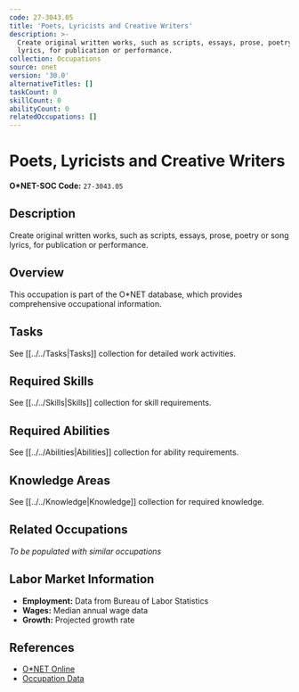 ```yaml
---
code: 27-3043.05
title: 'Poets, Lyricists and Creative Writers'
description: >-
  Create original written works, such as scripts, essays, prose, poetry or song
  lyrics, for publication or performance.
collection: Occupations
source: onet
version: '30.0'
alternativeTitles: []
taskCount: 0
skillCount: 0
abilityCount: 0
relatedOccupations: []
---
```

# Poets, Lyricists and Creative Writers

**O*NET-SOC Code:** `27-3043.05`

## Description

Create original written works, such as scripts, essays, prose, poetry or song lyrics, for publication or performance.

## Overview

This occupation is part of the O*NET database, which provides comprehensive occupational information.

## Tasks

See [[../../Tasks|Tasks]] collection for detailed work activities.

## Required Skills

See [[../../Skills|Skills]] collection for skill requirements.

## Required Abilities

See [[../../Abilities|Abilities]] collection for ability requirements.

## Knowledge Areas

See [[../../Knowledge|Knowledge]] collection for required knowledge.

## Related Occupations

*To be populated with similar occupations*

## Labor Market Information

- **Employment:** Data from Bureau of Labor Statistics
- **Wages:** Median annual wage data
- **Growth:** Projected growth rate

## References

- [O*NET Online](https://www.onetonline.org/link/summary/27-3043.05)
- [Occupation Data](https://www.onetcenter.org/)
